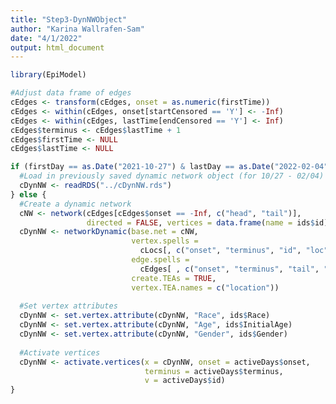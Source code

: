 ```yaml
---
title: "Step3-DynNWObject"
author: "Karina Wallrafen-Sam"
date: "4/1/2022"
output: html_document
---
```


```r
library(EpiModel)

#Adjust data frame of edges
cEdges <- transform(cEdges, onset = as.numeric(firstTime))
cEdges <- within(cEdges, onset[startCensored == 'Y'] <- -Inf)
cEdges <- within(cEdges, lastTime[endCensored == 'Y'] <- Inf)
cEdges$terminus <- cEdges$lastTime + 1
cEdges$firstTime <- NULL
cEdges$lastTime <- NULL

if (firstDay == as.Date("2021-10-27") & lastDay == as.Date("2022-02-04")) {
  #Load in previously saved dynamic network object (for 10/27 - 02/04)
  cDynNW <- readRDS("../cDynNW.rds")
} else {
  #Create a dynamic network
  cNW <- network(cEdges[cEdges$onset == -Inf, c("head", "tail")],
                 directed = FALSE, vertices = data.frame(name = ids$id))
  cDynNW <- networkDynamic(base.net = cNW,
                           vertex.spells =
                             cLocs[, c("onset", "terminus", "id", "loc")],
                           edge.spells =
                             cEdges[ , c("onset", "terminus", "tail", "head")],
                           create.TEAs = TRUE,
                           vertex.TEA.names = c("location"))
  
  #Set vertex attributes
  cDynNW <- set.vertex.attribute(cDynNW, "Race", ids$Race)
  cDynNW <- set.vertex.attribute(cDynNW, "Age", ids$InitialAge)
  cDynNW <- set.vertex.attribute(cDynNW, "Gender", ids$Gender)
  
  #Activate vertices
  cDynNW <- activate.vertices(x = cDynNW, onset = activeDays$onset,
                              terminus = activeDays$terminus,
                              v = activeDays$id)
}
```
